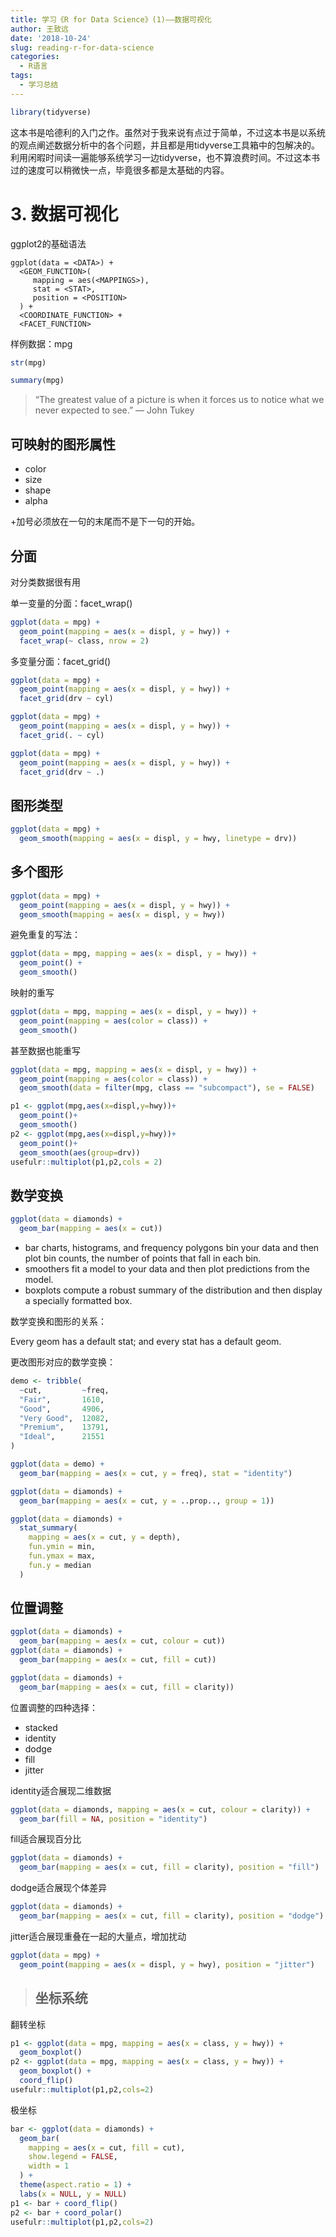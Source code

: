 ```yaml
---
title: 学习《R for Data Science》(1)——数据可视化
author: 王致远
date: '2018-10-24'
slug: reading-r-for-data-science
categories:
  - R语言
tags:
  - 学习总结
---
```


```r
library(tidyverse)
```


这本书是哈德利的入门之作。虽然对于我来说有点过于简单，不过这本书是以系统的观点阐述数据分析中的各个问题，并且都是用tidyverse工具箱中的包解决的。利用闲暇时间读一遍能够系统学习一边tidyverse，也不算浪费时间。不过这本书过的速度可以稍微快一点，毕竟很多都是太基础的内容。


# 3. 数据可视化

ggplot2的基础语法

```
ggplot(data = <DATA>) + 
  <GEOM_FUNCTION>(
     mapping = aes(<MAPPINGS>),
     stat = <STAT>, 
     position = <POSITION>
  ) +
  <COORDINATE_FUNCTION> +
  <FACET_FUNCTION>
```


样例数据：mpg

```r
str(mpg)
```

```r
summary(mpg)
```

> “The greatest value of a picture is when it forces us to notice what we never expected to see.” — John Tukey

## 可映射的图形属性

- color
- size
- shape
- alpha

\+加号必须放在一句的末尾而不是下一句的开始。

## 分面

对分类数据很有用

单一变量的分面：facet_wrap()

```r
ggplot(data = mpg) + 
  geom_point(mapping = aes(x = displ, y = hwy)) + 
  facet_wrap(~ class, nrow = 2)
```

多变量分面：facet_grid()

```r
ggplot(data = mpg) + 
  geom_point(mapping = aes(x = displ, y = hwy)) + 
  facet_grid(drv ~ cyl)
```

```r
ggplot(data = mpg) + 
  geom_point(mapping = aes(x = displ, y = hwy)) + 
  facet_grid(. ~ cyl)
```

```r
ggplot(data = mpg) + 
  geom_point(mapping = aes(x = displ, y = hwy)) +
  facet_grid(drv ~ .)
```

## 图形类型

```r
ggplot(data = mpg) + 
  geom_smooth(mapping = aes(x = displ, y = hwy, linetype = drv))
```

## 多个图形

```r
ggplot(data = mpg) + 
  geom_point(mapping = aes(x = displ, y = hwy)) +
  geom_smooth(mapping = aes(x = displ, y = hwy))
```

避免重复的写法：

```r
ggplot(data = mpg, mapping = aes(x = displ, y = hwy)) + 
  geom_point() + 
  geom_smooth()
```

映射的重写

```r
ggplot(data = mpg, mapping = aes(x = displ, y = hwy)) + 
  geom_point(mapping = aes(color = class)) + 
  geom_smooth()
```

甚至数据也能重写

```r
ggplot(data = mpg, mapping = aes(x = displ, y = hwy)) + 
  geom_point(mapping = aes(color = class)) + 
  geom_smooth(data = filter(mpg, class == "subcompact"), se = FALSE)
```


```r
p1 <- ggplot(mpg,aes(x=displ,y=hwy))+
  geom_point()+
  geom_smooth()
p2 <- ggplot(mpg,aes(x=displ,y=hwy))+
  geom_point()+
  geom_smooth(aes(group=drv))
usefulr::multiplot(p1,p2,cols = 2)
```


## 数学变换

```r
ggplot(data = diamonds) + 
  geom_bar(mapping = aes(x = cut))
```

- bar charts, histograms, and frequency polygons bin your data and then plot bin counts, the number of points that fall in each bin.
- smoothers fit a model to your data and then plot predictions from the model.
- boxplots compute a robust summary of the distribution and then display a specially formatted box.

数学变换和图形的关系：

Every geom has a default stat; and every stat has a default geom.

更改图形对应的数学变换：

```r
demo <- tribble(
  ~cut,         ~freq,
  "Fair",       1610,
  "Good",       4906,
  "Very Good",  12082,
  "Premium",    13791,
  "Ideal",      21551
)

ggplot(data = demo) +
  geom_bar(mapping = aes(x = cut, y = freq), stat = "identity")
```

```r
ggplot(data = diamonds) + 
  geom_bar(mapping = aes(x = cut, y = ..prop.., group = 1))
```

```r
ggplot(data = diamonds) + 
  stat_summary(
    mapping = aes(x = cut, y = depth),
    fun.ymin = min,
    fun.ymax = max,
    fun.y = median
  )
```

## 位置调整

```r
ggplot(data = diamonds) + 
  geom_bar(mapping = aes(x = cut, colour = cut))
ggplot(data = diamonds) + 
  geom_bar(mapping = aes(x = cut, fill = cut))
```

```r
ggplot(data = diamonds) + 
  geom_bar(mapping = aes(x = cut, fill = clarity))
```

位置调整的四种选择：

- stacked
- identity
- dodge
- fill
- jitter

identity适合展现二维数据

```r
ggplot(data = diamonds, mapping = aes(x = cut, colour = clarity)) + 
  geom_bar(fill = NA, position = "identity")
```

fill适合展现百分比

```r
ggplot(data = diamonds) + 
  geom_bar(mapping = aes(x = cut, fill = clarity), position = "fill")
```

dodge适合展现个体差异

```r
ggplot(data = diamonds) + 
  geom_bar(mapping = aes(x = cut, fill = clarity), position = "dodge")
```

jitter适合展现重叠在一起的大量点，增加扰动

```r
ggplot(data = mpg) + 
  geom_point(mapping = aes(x = displ, y = hwy), position = "jitter")
```

>## 坐标系统

翻转坐标

```r
p1 <- ggplot(data = mpg, mapping = aes(x = class, y = hwy)) + 
  geom_boxplot()
p2 <- ggplot(data = mpg, mapping = aes(x = class, y = hwy)) + 
  geom_boxplot() +
  coord_flip()
usefulr::multiplot(p1,p2,cols=2)
```

极坐标

```r
bar <- ggplot(data = diamonds) + 
  geom_bar(
    mapping = aes(x = cut, fill = cut), 
    show.legend = FALSE,
    width = 1
  ) + 
  theme(aspect.ratio = 1) +
  labs(x = NULL, y = NULL)
p1 <- bar + coord_flip()
p2 <- bar + coord_polar()
usefulr::multiplot(p1,p2,cols=2)
```

